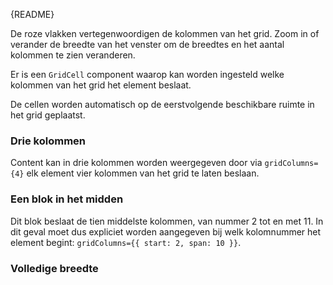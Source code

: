 
<Meta of={PageGridStories} />

<Markdown>{README}</Markdown>

<Primary />

De roze vlakken vertegenwoordigen de kolommen van het grid. Zoom in of verander de breedte van het venster om de breedtes en het aantal kolommen te zien veranderen.

Er is een `GridCell` component waarop kan worden ingesteld welke kolommen van het grid het element beslaat.

De cellen worden automatisch op de eerstvolgende beschikbare ruimte in het grid geplaatst.

<Controls />

### Drie kolommen

Content kan in drie kolommen worden weergegeven door via `gridColumns={4}` elk element vier kolommen van het grid te laten beslaan.

<Canvas of={PageGridStories.ThreeColumns} />

### Een blok in het midden

Dit blok beslaat de tien middelste kolommen, van nummer 2 tot en met 11. In dit geval moet dus expliciet worden aangegeven bij welk kolomnummer het element begint: `gridColumns={{ start: 2, span: 10 }}`.

<Canvas of={PageGridStories.MiddleBlock} />

### Volledige breedte

<Canvas of={PageGridStories.FullWidth} />
